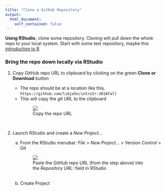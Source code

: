 ```yaml
---
title: "Clone a GitHub Repository"
output: 
  html_document:
    self_contained: false
---
```


**Using RStudio**, clone some repository.  Cloning will pull down the whole repo to your local system.  Start with some test repository, maybe this [introduction to R](https://github.com/libjohn/intro2r-2018fall) 
    
### Bring the repo down locally via RStudio

1. Copy GitHub repo URL to clipboard by clicking on the green **Clone or Download** button

	  - The repo should be at a location like this. `https://github.com/libjohn/intro2r-2018fall`
	  - This will copy the *git* URL to the clipboard <br><figure>![](images/copy_repo_github_https.png)
<figcaption>Copy the repo URL</figcaption></figure><br>
	    
1. Launch RStudio and create a *New Project...*

    a. From the RStudio menubar:  *File > New Project...* > Version Control > Git <br><figure>![](images/project_version_git.png)<figcaption>Paste the GitHub repo URL (from the step above) into the  *Repository URL:* field in RStudio</figcaption></figure><br>
    a. Create Project


